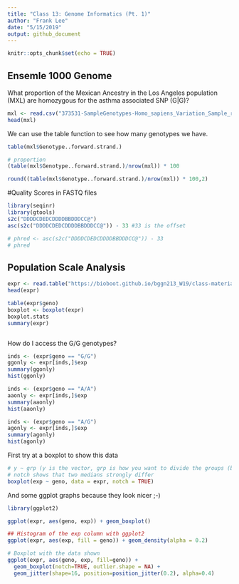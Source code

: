 ```yaml
---
title: "Class 13: Genome Informatics (Pt. 1)"
author: "Frank Lee"
date: "5/15/2019"
output: github_document
---
```


```r
knitr::opts_chunk$set(echo = TRUE)
```


## Ensemle 1000 Genome

What proportion of the Mexican Ancestry in the Los Angeles population (MXL) are homozygous for the asthma associated SNP (G|G)?
```r

mxl <- read.csv("373531-SampleGenotypes-Homo_sapiens_Variation_Sample_rs8067378.csv")
head(mxl)

```

We can use the table function to see how many genotypes we have.

```r
table(mxl$Genotype..forward.strand.)
```

```r
# proportion
(table(mxl$Genotype..forward.strand.)/nrow(mxl)) * 100

round((table(mxl$Genotype..forward.strand.)/nrow(mxl)) * 100,2)

```

#Quality Scores in FASTQ files

```r
library(seqinr)
library(gtools)
s2c("DDDDCDEDCDDDDBBDDDCC@")
asc(s2c("DDDDCDEDCDDDDBBDDDCC@")) - 33 #33 is the offset

# phred <- asc(s2c("DDDDCDEDCDDDDBBDDDCC@")) - 33
# phred
```

## Population Scale Analysis

```r
expr <- read.table("https://bioboot.github.io/bggn213_W19/class-material/rs8067378_ENSG00000172057.6.txt", sep = " ")
head(expr)

table(expr$geno)
boxplot <- boxplot(expr)
boxplot.stats
summary(expr)



```

How do I access the G/G genotypes?
```r
inds <- (expr$geno == "G/G")
ggonly <- expr[inds,]$exp
summary(ggonly)
hist(ggonly)

```

```r
inds <- (expr$geno == "A/A")
aaonly <- expr[inds,]$exp
summary(aaonly)
hist(aaonly)
```

```r
inds <- (expr$geno == "A/G")
agonly <- expr[inds,]$exp
summary(agonly)
hist(agonly)
```


First try at a boxplot to show this data
```r
# y ~ grp (y is the vector, grp is how you want to divide the groups (by genotype))
# notch shows that two medians strongly differ
boxplot(exp ~ geno, data = expr, notch = TRUE)

```

And some ggplot graphs because they look nicer ;-)

```r
library(ggplot2)

ggplot(expr, aes(geno, exp)) + geom_boxplot()
```


```r
## Histogram of the exp column with ggplot2
ggplot(expr, aes(exp, fill = geno)) + geom_density(alpha = 0.2)
```



```r
# Boxplot with the data shown
ggplot(expr, aes(geno, exp, fill=geno)) + 
  geom_boxplot(notch=TRUE, outlier.shape = NA) + 
  geom_jitter(shape=16, position=position_jitter(0.2), alpha=0.4)
```

